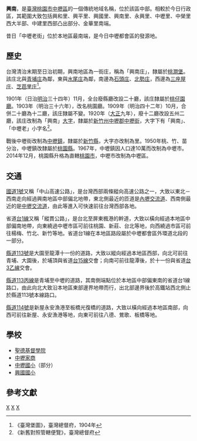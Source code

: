 {{noteTA　
|1 = zh-cn:庄; zh-hk:庄; zh-tw:庄;
}}
{{otheruses|subject=臺灣桃園市的一處地名|興南 (消歧義)}}
'''興南'''，是[[臺灣|臺灣]][[桃園市|桃園市]][[中壢區|中壢區]]的一個傳統地域名稱，位於該區中部。相較於今日行政區，其範圍大致包括興和里、興平里、興國里、興南里、永興里、中壢里、中榮里西大半部、中建里西部凸出部分、金華里南端。

昔日「中壢老街」位於本地區最南端，是今日中壢都會區的發源地。

<mapframe text="中壢興南" width="250" height="250" zoom="13" longitude="121.2220" latitude="24.9589" lang="zh"/>

==歷史==
台灣清治末期至日治初期，興南地區為一街庄，稱為「興南庄」，隸屬於[[桃澗堡|桃澗堡]]。該庄北與[[青埔_(桃園市)|青埔庄]]為鄰，東與[[水尾_(桃園市中壢區)|水尾庄]]為鄰，南邊為[[石頭_(地名)|石頭庄]]、[[北勢_(桃園市平鎮區)|北勢庄]]，西邊為[[三座屋_(中壢區)|三座屋庄]]、[[芝芭里庄|芝芭里庄]]<ref>《臺灣堡圖》，臺灣總督府，1904年</ref>。

1901年（日治[[明治|明治]]三十四年）11月，全台廢縣廳改設二十廳，該庄隸屬於[[桃仔園廳|桃仔園廳]]。1903年（明治三十六年），改名桃園廳。1909年（明治四十二年）10月，合併二十廳為十二廳，該庄隸屬不變。1920年（[[大正|大正]]九年），廢十二廳改設五州二廳，該庄改制為「興南」[[大字|大字]]，隸屬於[[新竹州|新竹州]][[中壢郡|中壢郡]][[中壢街|中壢街]]，大字下有「興南」、「中壢老」小字名<ref>《新舊對照管轄便覽》，臺灣總督府</ref>。

戰後中壢街改制為[[中壢鎮|中壢鎮]]，隸屬於[[新竹縣|新竹縣]]，大字亦改制為里。1950年桃、竹、苗分治，中壢鎮改隸屬於[[桃園縣|桃園縣]]。1967年，中壢鎮因人口達10萬而改制為中壢市。2014年12月，桃園縣升格為直轄[[桃園市|桃園市]]，中壢市改制為中壢區。

==交通==
[[中山高速公路|國道1號]]又稱「中山高速公路」，是台灣西部兩條縱向高速公路之一，大致以東北－西南走向經過興南地區中部偏北地帶，東北側最近的匝道是[[內壢交流道|內壢交流道]]、西南側最近的是[[中壢交流道|中壢交流道]]，由此等進入可快速前往台灣西部各地。

省道[[台1線|台1線]]又稱「縱貫公路」，是台北至屏東楓港的幹道，大致以橫向經過本地區中部偏南地帶，向東繞過中壢市區可前往桃園、新莊、台北等地，向西繞過市區可前往楊梅、竹北、新竹等地。省道台1線在本地區路段屬於中壢都會區外環道北段的一部分。

[[縣道113號|縣道113號]]是大園至龍潭十一份的道路，大致以縱向經過本地區西部，向北可前往青埔、大園後，於埔頂與省道[[台15線|台15線]]交會；向南可前往龍潭後，於十一份與省道[[台3乙線|台3乙線]]交會。

[[縣道113號#丙線|縣道113丙線]]是青埔至中壢的道路，其南側端點位於本地區中部偏東南的省道台1線路口，由此向北大致沿本地區東部邊界地帶而行，出北部邊界後於高鐵站西北側止於縣道113號本線路口。

[[縣道114號|縣道114號]]是新屋永安漁港至板橋光復橋的道路，大致以橫向經過本地區南部，向西可前往新屋、永安漁港等地，向東可前往八德、鶯歌、板橋等地。

==學校==
*[[聖德基督學院|聖德基督學院]]
*[[中壢家商|中壢家商]]
*[[中壢國小|中壢國小]]（部分）
*[[興國國小|興國國小]]

==參考文獻==
{{reflist}}

{{中壢郡}}

[[Category:中壢區地名|X]]
[[Category:桃澗堡|X]]
[[Category:中壢街大字|X]]